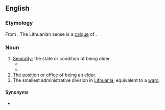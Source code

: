 ==English==

===Etymology===
From {{suffix|elder|ship|lang=en}}. The Lithuanian sense is a [[calque]] of {{cog|lt|seniūnija}}.

===Noun===
{{en-noun|~}}

# [[seniority|Seniority]]; the state or condition of being older.
#* {{quote-text|year=1786|author=Thomas Parnell|title=The Poetical Works of Dr. Thomas Parnell|passage=Though Truth and Falsehood are as twins ally'd, There's '''eldership''' on Truth's delightful side.}}
#* {{quote-text|year=1829|author=Walter Raleigh|title=The works of sir Walter Ralegh|passage=It followeth now to entreat how the world began to receive rule and government, which, while it had scarcity of people, underwent no other dominion than paternity and '''eldership'''.}}
# The [[position]] or [[office]] of being an [[elder]].
# The smallest administrative division in [[Lithuania]], equivalent to a [[ward]].

====Synonyms====
* {{sense|Lithuanian ward}} {{l|en|elderate}}

{{topics|en|Lithuania}}